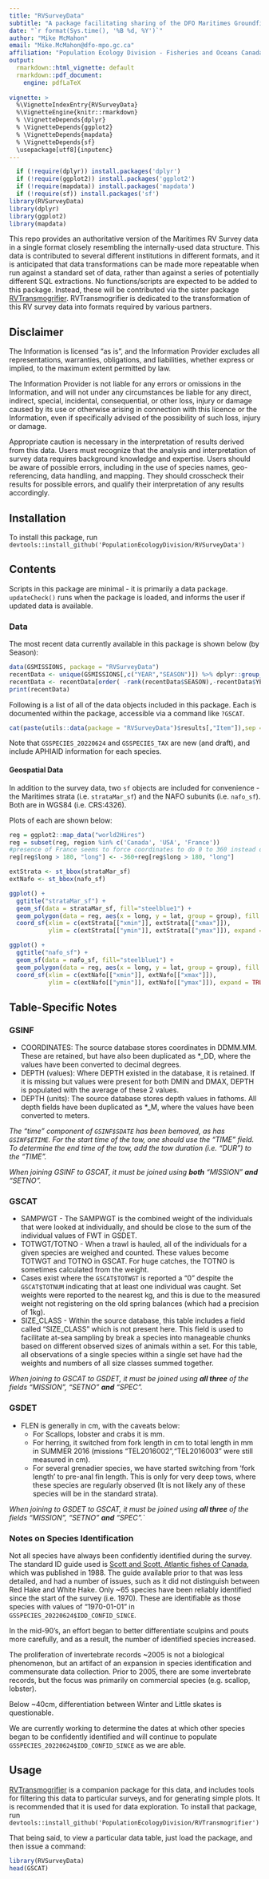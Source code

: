 ```yaml
---
title: "RVSurveyData"
subtitle: "A package facilitating sharing of the DFO Maritimes Groundfish Survey Data with external partners."
date: "`r format(Sys.time(), '%B %d, %Y')`"
author: "Mike McMahon"
email: "Mike.McMahon@dfo-mpo.gc.ca"
affiliation: "Population Ecology Division - Fisheries and Oceans Canada"
output: 
  rmarkdown::html_vignette: default
  rmarkdown::pdf_document: 
    engine: pdfLaTeX
  
vignette: >
  %\VignetteIndexEntry{RVSurveyData}
  %\VignetteEngine{knitr::rmarkdown}
  % \VignetteDepends{dplyr} 
  % \VignetteDepends{ggplot2} 
  % \VignetteDepends{mapdata} 
  % \VignetteDepends{sf} 
  \usepackage[utf8]{inputenc}
---
```

```r
  if (!require(dplyr)) install.packages('dplyr')  
  if (!require(ggplot2)) install.packages('ggplot2')  
  if (!require(mapdata)) install.packages('mapdata')  
  if (!require(sf)) install.packages('sf')  
library(RVSurveyData)
library(dplyr)
library(ggplot2)
library(mapdata)

```
This repo provides an authoritative version of the Maritimes RV Survey data in a single format closely resembling the internally-used data structure.   This data is contributed to several different institutions in different formats, and it is anticipated that data transformations can be made more repeatable when run against a standard set of data, rather than against a series of potentially different SQL extractions.   No functions/scripts are expected to be added to this package.  Instead, these will be contributed via the sister package [RVTransmogrifier](https://github.com/PopulationEcologyDivision/RVTransmogrifier/).  RVTransmogrifier is dedicated to the transformation of this RV survey data into formats required by various partners.

## Disclaimer
The Information is licensed “as is”, and the Information Provider excludes all representations, warranties, obligations, and liabilities, whether express or implied, to the maximum extent permitted by law.

The Information Provider is not liable for any errors or omissions in the Information, and will not under any circumstances be liable for any direct, indirect, special, incidental, consequential, or other loss, injury or damage caused by its use or otherwise arising in connection with this licence or the Information, even if specifically advised of the possibility of such loss, injury or damage.

Appropriate caution is necessary in the interpretation of results derived from this data. Users must recognize that the analysis and interpretation of survey data requires background knowledge and expertise. Users should be aware of possible errors, including in the use of species names, geo-referencing, data handling, and mapping. They should crosscheck their results for possible errors, and qualify their interpretation of any results accordingly.

## Installation
To install this package, run `devtools::install_github('PopulationEcologyDivision/RVSurveyData')`

## Contents
Scripts in this package are minimal - it is primarily a data package.
`updateCheck()` runs when the package is loaded, and informs the user if updated data is available.

### Data

The most recent data currently available in this package is shown below (by Season):

```r
data(GSMISSIONS, package = "RVSurveyData")
recentData <- unique(GSMISSIONS[,c("YEAR","SEASON")]) %>% dplyr::group_by(SEASON) %>% dplyr::top_n(1, YEAR)
recentData <- recentData[order( -rank(recentData$SEASON),-recentData$YEAR),] %>% as.data.frame()
print(recentData)
```
Following is a list of all of the data objects included in this package.  Each is documented within the package, accessible via a command like `?GSCAT`. 

```r
cat(paste(utils::data(package = "RVSurveyData")$results[,"Item"]),sep = "\n" )
```

Note that `GSSPECIES_20220624` and `GSSPECIES_TAX` are new (and draft), and include APHIAID information for each species.

#### Geospatial Data

In addition to the survey data, two `sf` objects are included for convenience - the Maritimes strata (i.e. `strataMar_sf`) and the NAFO subunits (i.e. `nafo_sf`). Both are in WGS84 (i.e. CRS:4326).

Plots of each are shown below:

```R
reg = ggplot2::map_data("world2Hires")
reg = subset(reg, region %in% c('Canada', 'USA', 'France'))
#presence of France seems to force coordinates to do 0 to 360 instead of -180 to 180
reg[reg$long > 180, "long"] <- -360+reg[reg$long > 180, "long"]

extStrata <- st_bbox(strataMar_sf)
extNafo <- st_bbox(nafo_sf)
```

```R
ggplot() + 
  ggtitle("strataMar_sf") +
  geom_sf(data = strataMar_sf, fill="steelblue1") +
  geom_polygon(data = reg, aes(x = long, y = lat, group = group), fill = "lightgrey", color = "grey25") +
  coord_sf(xlim = c(extStrata[["xmin"]], extStrata[["xmax"]]), 
           ylim = c(extStrata[["ymin"]], extStrata[["ymax"]]), expand = TRUE) 
```
```R
ggplot() + 
  ggtitle("nafo_sf") +
  geom_sf(data = nafo_sf, fill="steelblue1") +
  geom_polygon(data = reg, aes(x = long, y = lat, group = group), fill = "lightgrey", color = "grey25") +
  coord_sf(xlim = c(extNafo[["xmin"]], extNafo[["xmax"]]), 
           ylim = c(extNafo[["ymin"]], extNafo[["ymax"]]), expand = TRUE) 
```

## Table-Specific Notes
### GSINF
* COORDINATES: The source database stores coordinates in DDMM.MM.   These are retained, but have also been duplicated as *_DD, where the values have been converted to decimal degrees.
* DEPTH (values): Where DEPTH existed in the database, it is retained.  If it is missing but values were present for both DMIN and DMAX, DEPTH is populated with the average of these 2 values.
* DEPTH (units): The source database stores depth values in fathoms.  All depth fields have been duplicated as *_M, where the values have been converted to meters.

*The "time" component of `GSINF$SDATE` has been bemoved, as has `GSINF$ETIME`.  For the start time of the tow, one should use the "TIME" field. To determine the end time of the tow, add the tow duration (i.e. "DUR") to the "TIME".*

*When joining GSINF to GSCAT, it must be joined using __both__ "MISSION" __and__ "SETNO".*

### GSCAT
* SAMPWGT - The SAMPWGT is the combined weight of the individuals that were looked at individually, and should be close to the sum of the individual values of FWT in GSDET.
* TOTWGT/TOTNO - When a trawl is hauled, all of the individuals for a given species are weighed and counted. These values become TOTWGT and TOTNO in GSCAT. For huge catches, the TOTNO is sometimes calculated from the weight.
* Cases exist where the `GSCAT$TOTWGT` is reported a "0" despite the `GSCAT$TOTNUM` indicating that at least one individual was caught.  Set weights were reported to the nearest kg, and this is due to the measured weight not registering on the old spring balances (which had a precision of 1kg).  
* SIZE_CLASS -  Within the source database, this table includes a field called "SIZE_CLASS" which is not present here.  This field is used to facilitate at-sea sampling by break a species into manageable chunks based on different observed sizes of animals within a set.  For this table, all observations of a single species within a single set have had the weights and numbers of all size classes summed together.

*When joining to GSCAT to GSDET, it must be joined using __all three__ of the fields "MISSION", "SETNO" __and__ "SPEC".*

### GSDET
* FLEN is generally in cm, with the caveats below: 
  + For Scallops, lobster and crabs it is mm. 
  + For herring, it switched from fork length in cm to total length in mm in SUMMER 2016  (missions "TEL2016002","TEL2016003" were still measured in cm). 
  + For several grenadier species, we have started switching from ‘fork length’ to pre-anal fin length.  This is only for very deep tows, where these species are regularly observed (It is not likely any of these species will be in the standard strata).

*When joining to GSDET to GSCAT, it must be joined using __all three__ of the fields "MISSION", "SETNO" __and__ "SPEC".`*

### Notes on Species Identification
Not all species have always been confidently identified during the survey.  The standard ID guide used is [Scott and Scott, Atlantic fishes of Canada](https://www.biblio.com/book/atlantic-fishes-canada-scott-w-b/d/570660430?aid=frg&gclid=CjwKCAjw_b6WBhAQEiwAp4HyIKxmnSMPiEyJYFjmRXuPpNI5RFBAMJBjxQBI107eFItGDaXb9NmFNhoCDfQQAvD_BwE), which was published in 1988.  The guide available prior to that was less detailed, and had a number of issues, such as it did not distinguish between Red Hake and White Hake.  Only ~65 species have been reliably identified since the start of the survey (i.e. 1970).  These are identifiable as those species with values of "1970-01-01" in `GSSPECIES_20220624$IDD_CONFID_SINCE`.  

In the mid-90's, an effort began to better differentiate sculpins and pouts more carefully, and as a result, the number of identified species increased.

The proliferation of invertebrate records ~2005 is not a biological phenomenon, but an artifact of an expansion in species identification and commensurate data collection.  Prior to 2005, there are some invertebrate records, but the focus was primarily on commercial species (e.g. scallop, lobster).  

Below ~40cm, differentiation between Winter and Little skates is questionable.

We are currently working to determine the dates at which other species began to be confidently identified and will continue to populate `GSSPECIES_20220624$IDD_CONFID_SINCE` as we are able.

## Usage
[RVTransmogrifier](https://github.com/PopulationEcologyDivision/RVTransmogrifier/) is a companion package for this data, and includes tools for filtering this data to particular surveys, and for generating simple plots.  It is recommended  that it is used for data exploration. To install that package, run `devtools::install_github('PopulationEcologyDivision/RVTransmogrifier')`

That being said, to view a particular data table, just load the package, and then issue a command:
```R
library(RVSurveyData)
head(GSCAT)
```
